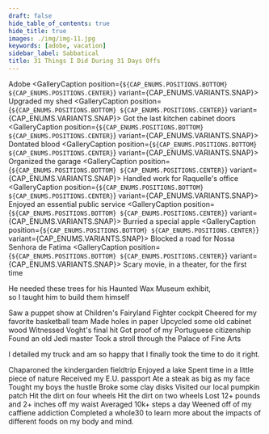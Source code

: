 ```yaml
---
draft: false
hide_table_of_contents: true
hide_title: true
images: ./img/img-11.jpg
keywords: [adobe, vacation]
sidebar_label: Sabbatical
title: 31 Things I Did During 31 Days Offs
---
```



Adobe
<GalleryImage alt="Shed workbench" src={IMGS[1]} variant={IMG_ENUMS.VARIANTS.FULL}>
  <GalleryCaption
    position={`${CAP_ENUMS.POSITIONS.BOTTOM} ${CAP_ENUMS.POSITIONS.CENTER}`}
    variant={CAP_ENUMS.VARIANTS.SNAP}>
      Upgraded my shed
  </GalleryCaption>
</GalleryImage>
<GalleryImage alt="Installed cabinets" src={IMGS[0]} variant={IMG_ENUMS.VARIANTS.FILL}>
  <GalleryCaption
    position={`${CAP_ENUMS.POSITIONS.BOTTOM} ${CAP_ENUMS.POSITIONS.CENTER}`}
    variant={CAP_ENUMS.VARIANTS.SNAP}>
      Got the last kitchen cabinet doors
  </GalleryCaption>
</GalleryImage>
<GalleryImage alt="Donating blood" src={IMGS[3]} variant={IMG_ENUMS.VARIANTS.FILL}>
  <GalleryCaption
    position={`${CAP_ENUMS.POSITIONS.BOTTOM} ${CAP_ENUMS.POSITIONS.CENTER}`}
    variant={CAP_ENUMS.VARIANTS.SNAP}>
      Dontated blood
  </GalleryCaption>
</GalleryImage>
<GalleryImage alt="Organized garage" src={IMGS[2]} variant={IMG_ENUMS.VARIANTS.FILL}>
  <GalleryCaption
    position={`${CAP_ENUMS.POSITIONS.BOTTOM} ${CAP_ENUMS.POSITIONS.CENTER}`}
    variant={CAP_ENUMS.VARIANTS.SNAP}>
      Organized the garage
  </GalleryCaption>
</GalleryImage>
<GalleryImage alt="Boss mug" src={IMGS[4]} variant={IMG_ENUMS.VARIANTS.FULL}>
  <GalleryCaption
    position={`${CAP_ENUMS.POSITIONS.BOTTOM} ${CAP_ENUMS.POSITIONS.CENTER}`}
    variant={CAP_ENUMS.VARIANTS.SNAP}>
      Handled work for Raquelle's office
  </GalleryCaption>
</GalleryImage>
<GalleryImage alt="Reading at the library" src={IMGS[6]} variant={IMG_ENUMS.VARIANTS.WINDOW}>
  <GalleryCaption
    position={`${CAP_ENUMS.POSITIONS.BOTTOM} ${CAP_ENUMS.POSITIONS.CENTER}`}
    variant={CAP_ENUMS.VARIANTS.SNAP}>
      Enjoyed an essential public service
  </GalleryCaption>
</GalleryImage>
<GalleryImage alt="Burrying an apple" src={IMGS[5]} variant={IMG_ENUMS.VARIANTS.FILL}>
  <GalleryCaption
    position={`${CAP_ENUMS.POSITIONS.BOTTOM} ${CAP_ENUMS.POSITIONS.CENTER}`}
    variant={CAP_ENUMS.VARIANTS.SNAP}>
      Burried a special apple
  </GalleryCaption>
</GalleryImage>
<GalleryImage alt="Playing trumpet in a procession" src={IMGS[7]} variant={IMG_ENUMS.VARIANTS.SCROLL}>
  <GalleryCaption
    position={`${CAP_ENUMS.POSITIONS.BOTTOM} ${CAP_ENUMS.POSITIONS.CENTER}`}
    variant={CAP_ENUMS.VARIANTS.SNAP}>
      Blocked a road for Nossa Senhora de Fatima
  </GalleryCaption>
</GalleryImage>
<GalleryImage alt="Halloween Ends ticket stub" src={IMGS[12]} variant={IMG_ENUMS.VARIANTS.FILL}>
  <GalleryCaption
    position={`${CAP_ENUMS.POSITIONS.BOTTOM} ${CAP_ENUMS.POSITIONS.CENTER}`}
    variant={CAP_ENUMS.VARIANTS.SNAP}>
      Scary movie, in a theater, for the first time
  </GalleryCaption>
</GalleryImage>
<SideImage alt="Plywood trees" src={IMGS[8]}>
  <div>
    <GalleryImage alt="Cutting plywood" src={IMGS[9]} />
    <p>He needed these trees for his Haunted Wax Museum exhibit,<br />so I taught him to build them himself</p>
  </div>
</SideImage>
<GalleryImage alt="Puppet show at Childrens Fairyland" src={IMGS[10]} variant={IMG_ENUMS.VARIANTS.FILL}>
  <GalleryCaption
    position={`${CAP_ENUMS.POSITIONS.BOTTOM} ${CAP_ENUMS.POSITIONS.CENTER}`}
    variant={CAP_ENUMS.VARIANTS.SNAP}>
      Saw a puppet show at Children's Fairyland
  </GalleryCaption>
</GalleryImage>
<GalleryImage alt="Jet cockpit" src={IMGS[11]} variant={IMG_ENUMS.VARIANTS.FILL}>
  <GalleryCaption
    position={`${CAP_ENUMS.POSITIONS.BOTTOM} ${CAP_ENUMS.POSITIONS.CENTER}`}
    variant={CAP_ENUMS.VARIANTS.SNAP}>  
      Fighter cockpit
  </GalleryCaption>
</GalleryImage>
<GalleryImage alt="Signs cheering for basketball" src={IMGS[13]} variant={IMG_ENUMS.VARIANTS.FILL}>
  <GalleryCaption
    position={`${CAP_ENUMS.POSITIONS.BOTTOM} ${CAP_ENUMS.POSITIONS.CENTER}`}
    variant={CAP_ENUMS.VARIANTS.SNAP}>
      Cheered for my favorite basketball team
  </GalleryCaption>
</GalleryImage>
<GalleryImage alt="Target with holes" src={IMGS[14]} variant={IMG_ENUMS.VARIANTS.WINDOW}>
  <GalleryCaption
    position={`${CAP_ENUMS.POSITIONS.BOTTOM} ${CAP_ENUMS.POSITIONS.CENTER}`}
    variant={CAP_ENUMS.VARIANTS.SNAP}>
      Made holes in paper
  </GalleryCaption>
</GalleryImage>
<GalleryImage alt="Washer & dryer covered by plywood" src={IMGS[15]} variant={IMG_ENUMS.VARIANTS.FILL}>
  <GalleryCaption
    position={`${CAP_ENUMS.POSITIONS.BOTTOM} ${CAP_ENUMS.POSITIONS.CENTER}`}
    variant={CAP_ENUMS.VARIANTS.SNAP}>
      Upcycled some old cabinet wood
  </GalleryCaption>
</GalleryImage>
<GalleryImage alt="Stephan Voght's last homerun" src={VIDS[4]} variant={IMG_ENUMS.VARIANTS.FULL}>
  <GalleryCaption
    position={`${CAP_ENUMS.POSITIONS.BOTTOM} ${CAP_ENUMS.POSITIONS.CENTER}`}
    variant={CAP_ENUMS.VARIANTS.SNAP}>
      Witnessed Voght's final hit
  </GalleryCaption>
</GalleryImage>
<GalleryImage alt="Portuguese Cartao de Cidedao" src={IMGS[16]} variant={IMG_ENUMS.VARIANTS.FILL}>
  <GalleryCaption
    position={`${CAP_ENUMS.POSITIONS.BOTTOM} ${CAP_ENUMS.POSITIONS.CENTER}`}
    variant={CAP_ENUMS.VARIANTS.SNAP}>
      Got proof of my Portuguese citizenship
  </GalleryCaption>
</GalleryImage>
<GalleryImage alt="Yoda fountain" src={IMGS[17]} variant={IMG_ENUMS.VARIANTS.FULL}>
  <GalleryCaption
    position={`${CAP_ENUMS.POSITIONS.BOTTOM} ${CAP_ENUMS.POSITIONS.CENTER}`}
    variant={CAP_ENUMS.VARIANTS.SNAP}>
      Found an old Jedi master
  </GalleryCaption>
</GalleryImage>
<ScrollGallery>
  <ScrollImage alt="Palace of Arts dome" src={IMGS[19]} />
  <ScrollCaption>Took a stroll through the Palace of Fine Arts</ScrollCaption>
  <ScrollImage alt="Palace of Arts pillars" src={IMGS[18]} />
  <ScrollImage alt="Palace of Arts entrance" src={IMGS[20]} />
  <ScrollImage alt="Palace of Arts with the Sun lowering" src={IMGS[21]} />
  <ScrollImage alt="Palace of Arts water feature" src={IMGS[22]} />
</ScrollGallery>
<SideImage alt="Silverado rear interior" variant="right" src={IMGS[38]}>
  <div>
    <GalleryImage alt="Clean white Silverado truck" src={IMGS[37]} />
    <p>I detailed my truck and am so happy that I finally took the time to do it right.</p>
  </div>
</SideImage>
<GalleryImage alt="Pumpkins & cornstalks" src={IMGS[24]} variant={IMG_ENUMS.VARIANTS.FILL}>
  <GalleryCaption
    position={`${CAP_ENUMS.POSITIONS.BOTTOM} ${CAP_ENUMS.POSITIONS.CENTER}`}
    variant={CAP_ENUMS.VARIANTS.SNAP}>
      Chaparoned the kindergarden fieldtrip
  </GalleryCaption>
</GalleryImage>
<GalleryImage alt="Lake Chabot between trees" src={IMGS[25]} variant={IMG_ENUMS.VARIANTS.FULL}>
  <GalleryCaption
    position={`${CAP_ENUMS.POSITIONS.BOTTOM} ${CAP_ENUMS.POSITIONS.CENTER}`}
    variant={CAP_ENUMS.VARIANTS.SNAP}>
      Enjoyed a lake
  </GalleryCaption>
</GalleryImage>
<GalleryImage alt="R-Vision Trail Sport travel trailer set between treesx" src={IMGS[26]} variant={IMG_ENUMS.VARIANTS.WINDOW}>
  <GalleryCaption
    position={`${CAP_ENUMS.POSITIONS.BOTTOM} ${CAP_ENUMS.POSITIONS.CENTER}`}
    variant={CAP_ENUMS.VARIANTS.SNAP}>
      Spent time in a little piece of nature
  </GalleryCaption>
</GalleryImage>
<GalleryImage alt="Portuguese passport" src={IMGS[28]} variant={IMG_ENUMS.VARIANTS.FILL}>
  <GalleryCaption
    position={`${CAP_ENUMS.POSITIONS.BOTTOM} ${CAP_ENUMS.POSITIONS.CENTER}`}
    variant={CAP_ENUMS.VARIANTS.SNAP}>
      Received my E.U. passport
  </GalleryCaption>
</GalleryImage>
<GalleryImage alt="Large tomahawk steak" src={IMGS[29]} variant={IMG_ENUMS.VARIANTS.FILL}>
  <GalleryCaption
    position={`${CAP_ENUMS.POSITIONS.BOTTOM} ${CAP_ENUMS.POSITIONS.CENTER}`}
    variant={CAP_ENUMS.VARIANTS.SNAP}>
      Ate a steak as big as my face
  </GalleryCaption>
</GalleryImage>
<GalleryImage alt="Boys playing biliards" src={IMGS[30]} variant={IMG_ENUMS.VARIANTS.FULL}>
  <GalleryCaption
    position={`${CAP_ENUMS.POSITIONS.BOTTOM} ${CAP_ENUMS.POSITIONS.CENTER}`}
    variant={CAP_ENUMS.VARIANTS.SNAP}>
      Tought my boys the hustle
  </GalleryCaption>
</GalleryImage>
<GalleryImage alt="Trap shooting" src={VIDS[2]} variant={IMG_ENUMS.VARIANTS.FILL}>
  <GalleryCaption
    position={`${CAP_ENUMS.POSITIONS.BOTTOM} ${CAP_ENUMS.POSITIONS.CENTER}`}
    variant={CAP_ENUMS.VARIANTS.SNAP}>
      Broke some clay disks
  </GalleryCaption>
</GalleryImage>
<GalleryImage alt="Boys on inflatible slide" src={VIDS[1]} variant={IMG_ENUMS.VARIANTS.FULL}>
  <GalleryCaption
    position={`${CAP_ENUMS.POSITIONS.BOTTOM} ${CAP_ENUMS.POSITIONS.CENTER}`}
    variant={CAP_ENUMS.VARIANTS.SNAP}>
      Visited our local pumpkin patch
  </GalleryCaption>
</GalleryImage>
<GalleryImage alt="Truck on dirt trails" src={VIDS[0]} variant={IMG_ENUMS.VARIANTS.FILL}>
  <GalleryCaption
    position={`${CAP_ENUMS.POSITIONS.BOTTOM} ${CAP_ENUMS.POSITIONS.CENTER}`}
    variant={CAP_ENUMS.VARIANTS.SNAP}>
      Hit the dirt on four wheels
  </GalleryCaption>
</GalleryImage>
<MasonryGallery>
  <GalleryImage alt="Driving through hills" src={IMGS[27]} />
  <GalleryImage alt="Driving through more hills" src={IMGS[34]} />
  <GalleryImage alt="Driving through hills with trees" src={IMGS[35]} />
  <GalleryImage alt="Driving in a canyon past painted rocks" src={VIDS[5]} />
</MasonryGallery>
<GalleryImage alt="Dirt bike on dirt trails" src={VIDS[3]} variant={IMG_ENUMS.VARIANTS.FILL}>
  <GalleryCaption
    position={`${CAP_ENUMS.POSITIONS.BOTTOM} ${CAP_ENUMS.POSITIONS.CENTER}`}
    variant={CAP_ENUMS.VARIANTS.SNAP}>
      Hit the dirt on two wheels
  </GalleryCaption>
</GalleryImage>
<GalleryImage alt="October body composition chart" src={IMGS[31]} variant={IMG_ENUMS.VARIANTS.FULL}>
  <GalleryCaption
    position={`${CAP_ENUMS.POSITIONS.BOTTOM} ${CAP_ENUMS.POSITIONS.CENTER}`}
    variant={CAP_ENUMS.VARIANTS.SNAP}>
      Lost 12+ pounds and 2+ inches off my waist
  </GalleryCaption>
</GalleryImage>
<GalleryImage alt="October steps chart" src={IMGS[32]} variant={IMG_ENUMS.VARIANTS.FILL}>
  <GalleryCaption
    position={`${CAP_ENUMS.POSITIONS.BOTTOM} ${CAP_ENUMS.POSITIONS.CENTER}`}
    variant={CAP_ENUMS.VARIANTS.SNAP}>
      Averaged 10k+ steps a day
  </GalleryCaption>
</GalleryImage>
<GalleryImage alt="Empty coffee mug" src={IMGS[36]} variant={IMG_ENUMS.VARIANTS.FILL}>
  <GalleryCaption
    position={`${CAP_ENUMS.POSITIONS.BOTTOM} ${CAP_ENUMS.POSITIONS.CENTER}`}
    variant={CAP_ENUMS.VARIANTS.SNAP}>
      Weened off of my caffiene addiction
  </GalleryCaption>
</GalleryImage>
Completed a whole30 to learn more about the impacts of different foods on my body and mind.
